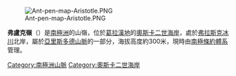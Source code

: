 [[Image:Ant-pen-map-Aristotle.PNG|thumb]]

{{coord|65|45|S|62|28|W|source:GNIS|display=title}}

'''弗盧克嶺'''（{{lang-en|Fluke Ridge}}）是[[南極洲|南極洲]]的山嶺，位於[[葛拉漢地|葛拉漢地]]的[[奧斯卡二世海岸|奧斯卡二世海岸]]，處於[[弗拉斯克冰川|弗拉斯克冰川]]北岸，屬於[[亞里斯多德山脈|亞里斯多德山脈]]的一部分，海拔高度約300米，現時由[[南極條約體系|南極條約體系]]管理。

{{DEFAULTSORT:Fluke Ridge}}
[[Category:南極洲山脈|Category:南極洲山脈]]
[[Category:奧斯卡二世海岸|Category:奧斯卡二世海岸]]


{{OscarIICoast-geo-stub}}